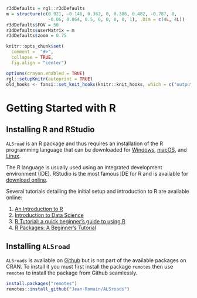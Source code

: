 ```r
r3dDefaults = rgl::r3dDefaults
m = structure(c(0.921, -0.146, 0.362, 0, 0.386, 0.482, -0.787, 0, 
                -0.06, 0.864, 0.5, 0, 0, 0, 0, 1), .Dim = c(4L, 4L))
r3dDefaults$FOV = 50
r3dDefaults$userMatrix = m
r3dDefaults$zoom = 0.75

knitr::opts_chunk$set(
  comment =  "#>", 
  collapse = TRUE,
  fig.align = "center")

options(crayon.enabled = TRUE)
rgl::setupKnitr(autoprint = TRUE)
old_hooks <- fansi::set_knit_hooks(knitr::knit_hooks, which = c("output", "message", "error"))
```

# Getting Started with R {#sec-getting-started-with-r}

## Installing R and RStudio {#sec-installing-r-and-rstudio}

`ALSroad` is an R package and thus requires an installation of the R programming language that can be downloaded for [Windows](https://cran.r-project.org/bin/windows/base/), [macOS](https://cran.r-project.org/bin/macosx/), and [Linux](https://cran.r-project.org/).

The R language is usually used using an integrated development environment (IDE). RStudio is the most famous IDE for R and is available for [download online](https://www.rstudio.com/products/rstudio/download/).

Several tutorials detailing the initial setup and introduction to R are available online:

1.  [An Introduction to R](https://cran.r-project.org/doc/manuals/r-release/R-intro.pdf)
2.  [Introduction to Data Science](http://rafalab.dfci.harvard.edu/dsbook/)
3.  [R Tutorial: a quick beginner's guide to using R](https://www.educative.io/blog/r-tutorial-beginners-guide?utm_campaign=systemdesign&utm_source=google&utm_medium=ppc&utm_content=display&eid=5082902844932096&utm_term=&utm_campaign=%5BNew%5D+System+Design+-Performance+Max&utm_source=adwords&utm_medium=ppc&hsa_acc=5451446008&hsa_cam=18511913007&hsa_grp=&hsa_ad=&hsa_src=x&hsa_tgt=&hsa_kw=&hsa_mt=&hsa_net=adwords&hsa_ver=3&gclid=CjwKCAjwwL6aBhBlEiwADycBINYGVe6DKs-ltrHhcWCaXn2YWOLIzaS1M162W2r50WPD-xekqnBDNRoCxDYQAvD_BwE)
4.  [R Packages: A Beginner's Tutorial](https://www.datacamp.com/tutorial/r-packages-guide?utm_source=google&utm_medium=paid_search&utm_campaignid=12492439676&utm_adgroupid=122563405841&utm_device=c&utm_keyword=load%20package%20r&utm_matchtype=b&utm_network=g&utm_adpostion=&utm_creative=628195624215&utm_targetid=kwd-341542417371&utm_loc_interest_ms=&utm_loc_physical_ms=9001561&utm_campaign=220808_1-sea~field~data-sci_2-b2c_3-tier1_4-prc_5-na_6-na_7-le_8-pdsh-go_9-na_10-na_11-na-atvr&gclid=CjwKCAjwwL6aBhBlEiwADycBII7QlkF0V6g49x7msm6NWxiQzTbOMTKE1rX4W_zj_VGpOcNRrALxNBoCVFUQAvD_BwE)

## Installing `ALSroad` {#sec-installing-alsroad}

`ALSroads` is available on [Github](https://github.com/Jean-Romain/ALSroads) but is not part of the available packages on CRAN. To install it you must first install the package `remotes` then use `remotes` to install the package from Github seamlessly.

```r
install.packages("remotes")
remotes::install_github("Jean-Romain/ALSroads")
```
